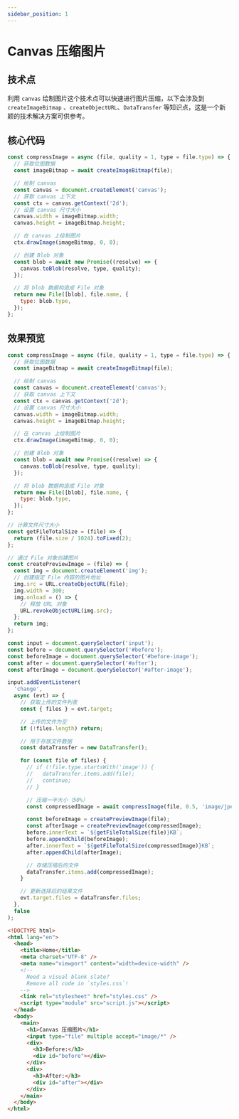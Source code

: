 ```yaml
---
sidebar_position: 1
---
```


# Canvas 压缩图片

## 技术点

利用 `canvas` 绘制图片这个技术点可以快速进行图片压缩，以下会涉及到 `createImageBitmap` 、`createObjectURL`、`DataTransfer` 等知识点，这是一个新颖的技术解决方案可供参考。

## 核心代码

```js
const compressImage = async (file, quality = 1, type = file.type) => {
  // 获取位图数据
  const imageBitmap = await createImageBitmap(file);

  // 绘制 canvas
  const canvas = document.createElement('canvas');
  // 获取 canvas 上下文
  const ctx = canvas.getContext('2d');
  // 设置 canvas 尺寸大小
  canvas.width = imageBitmap.width;
  canvas.height = imageBitmap.height;

  // 在 canvas 上绘制图片
  ctx.drawImage(imageBitmap, 0, 0);

  // 创建 Blob 对象
  const blob = await new Promise((resolve) => {
    canvas.toBlob(resolve, type, quality);
  });

  // 将 blob 数据构造成 File 对象
  return new File([blob], file.name, {
    type: blob.type,
  });
};
```

## 效果预览

<!-- <iframe
  src="https://stackblitz.com/edit/web-platform-e47mv7?file=index.html"
  width="100%"
  height="400px"
/> -->

<SandpackEditor template="vanilla">

```js src/index.js active
const compressImage = async (file, quality = 1, type = file.type) => {
  // 获取位图数据
  const imageBitmap = await createImageBitmap(file);

  // 绘制 canvas
  const canvas = document.createElement('canvas');
  // 获取 canvas 上下文
  const ctx = canvas.getContext('2d');
  // 设置 canvas 尺寸大小
  canvas.width = imageBitmap.width;
  canvas.height = imageBitmap.height;

  // 在 canvas 上绘制图片
  ctx.drawImage(imageBitmap, 0, 0);

  // 创建 Blob 对象
  const blob = await new Promise((resolve) => {
    canvas.toBlob(resolve, type, quality);
  });

  // 将 blob 数据构造成 File 对象
  return new File([blob], file.name, {
    type: blob.type,
  });
};

// 计算文件尺寸大小
const getFileTotalSize = (file) => {
  return (file.size / 1024).toFixed(2);
};

// 通过 File 对象创建图片
const createPreviewImage = (file) => {
  const img = document.createElement('img');
  // 创建指定 File 内容的图片地址
  img.src = URL.createObjectURL(file);
  img.width = 300;
  img.onload = () => {
    // 释放 URL 对象
    URL.revokeObjectURL(img.src);
  };
  return img;
};

const input = document.querySelector('input');
const before = document.querySelector('#before');
const beforeImage = document.querySelector('#before-image');
const after = document.querySelector('#after');
const afterImage = document.querySelector('#after-image');

input.addEventListener(
  'change',
  async (evt) => {
    // 获取上传的文件列表
    const { files } = evt.target;

    // 上传的文件为空
    if (!files.length) return;

    // 用于存放文件数据
    const dataTransfer = new DataTransfer();

    for (const file of files) {
      // if (!file.type.startsWith('image')) {
      //   dataTransfer.items.add(file);
      //   continue;
      // }

      // 压缩一半大小（50%）
      const compressedImage = await compressImage(file, 0.5, 'image/jpeg');

      const beforeImage = createPreviewImage(file);
      const afterImage = createPreviewImage(compressedImage);
      before.innerText = `${getFileTotalSize(file)}KB`;
      before.appendChild(beforeImage);
      after.innerText = `${getFileTotalSize(compressedImage)}KB`;
      after.appendChild(afterImage);

      // 存储压缩后的文件
      dataTransfer.items.add(compressedImage);
    }

    // 更新选择后的结果文件
    evt.target.files = dataTransfer.files;
  },
  false
);


```

```html index.html
<!DOCTYPE html>
<html lang="en">
  <head>
    <title>Home</title>
    <meta charset="UTF-8" />
    <meta name="viewport" content="width=device-width" />
    <!--
      Need a visual blank slate?
      Remove all code in `styles.css`!
    -->
    <link rel="stylesheet" href="styles.css" />
    <script type="module" src="script.js"></script>
  </head>
  <body>
    <main>
      <h1>Canvas 压缩图片</h1>
      <input type="file" multiple accept="image/*" />
      <div>
        <h3>Before:</h3>
        <div id="before"></div>
      </div>
      <div>
        <h3>After:</h3>
        <div id="after"></div>
      </div>
    </main>
  </body>
</html>
```

</SandpackEditor>
